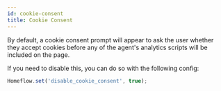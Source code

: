 ```yaml
---
id: cookie-consent
title: Cookie Consent
---
```


By default, a cookie consent prompt will appear to ask the user whether they accept cookies before any of the agent's analytics scripts will be included on the page.

If you need to disable this, you can do so with the following config:

```js
Homeflow.set('disable_cookie_consent', true);
```
